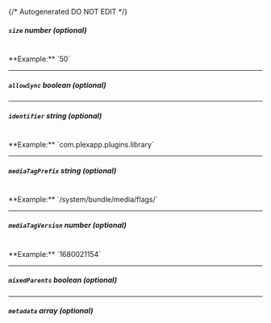 {/* Autogenerated DO NOT EDIT  */}
##### `size` _number (optional)_
<br/>
**Example:** `50`

---
##### `allowSync` _boolean (optional)_

---
##### `identifier` _string (optional)_
<br/>
**Example:** `com.plexapp.plugins.library`

---
##### `mediaTagPrefix` _string (optional)_
<br/>
**Example:** `/system/bundle/media/flags/`

---
##### `mediaTagVersion` _number (optional)_
<br/>
**Example:** `1680021154`

---
##### `mixedParents` _boolean (optional)_

---
##### `metadata` _array (optional)_



